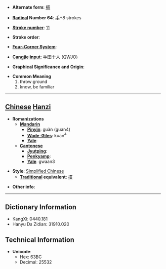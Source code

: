 * '''Alternate form''': [[摜]]

* '''[[Wiktionary:Chinese radical index| Radical]] Number 64''': [[Wiktionary:Chinese radical index 手|手]]+8 strokes

* '''[[Wiktionary:Chinese total strokes index|Stroke number]]''': [[Wiktionary:Chinese total strokes index 11|11]]

* '''Stroke order''': 

* '''[[Wiktionary:Chinese four corner index|Four-Corner System]]''': 

* '''[[Wiktionary:Chinese Cangjie index|Cangjie input]]''': 手田十人 (QWJO)

* '''Graphical Significance and Origin''': 

* '''Common Meaning'''
*#throw ground
*# know, be familiar


----

== [[Chinese]] [[Hanzi]] ==

* '''Romanizations'''
** '''[[Mandarin]]'''
*** '''[[Pinyin]]''': guàn (guan4)
*** '''[[Wade-Giles]]''': kuan<sup>4</sup>
*** '''[[Yale]]''': 
** '''[[Cantonese]]'''
*** '''[[Jyutping]]''':
*** '''[[Penkyamp]]''': 
*** '''[[Yale]]''': gwaan3

* '''Style''': [[Simplified Chinese]] 
** '''[[Traditional Chinese|Traditional]] equivalent''': [[摜]]

* '''Other info''': 

----

== Dictionary Information ==

* KangXi: 0440.181
* Hanyu Da Zidian: 31910.020

== Technical Information ==

* '''Unicode''':
** Hex: 63BC
** Decimal: 25532